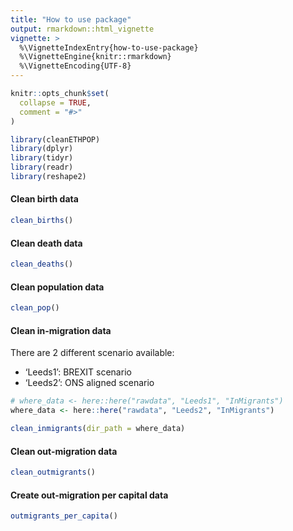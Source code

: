 ```yaml
---
title: "How to use package"
output: rmarkdown::html_vignette
vignette: >
  %\VignetteIndexEntry{how-to-use-package}
  %\VignetteEngine{knitr::rmarkdown}
  %\VignetteEncoding{UTF-8}
---
```


```r
knitr::opts_chunk$set(
  collapse = TRUE,
  comment = "#>"
)
```

```r
library(cleanETHPOP)
library(dplyr)
library(tidyr)
library(readr)
library(reshape2)
```

#### Clean birth data

```r
clean_births()
```

#### Clean death data

```r
clean_deaths()
```

#### Clean population data

```r
clean_pop()
```

#### Clean in-migration data

There are 2 different scenario available:

- 'Leeds1': BREXIT scenario
- 'Leeds2': ONS aligned scenario

```r
# where_data <- here::here("rawdata", "Leeds1", "InMigrants")
where_data <- here::here("rawdata", "Leeds2", "InMigrants")

clean_inmigrants(dir_path = where_data)
```


#### Clean out-migration data

```r
clean_outmigrants()
```

#### Create out-migration per capital data

```r
outmigrants_per_capita()
```
